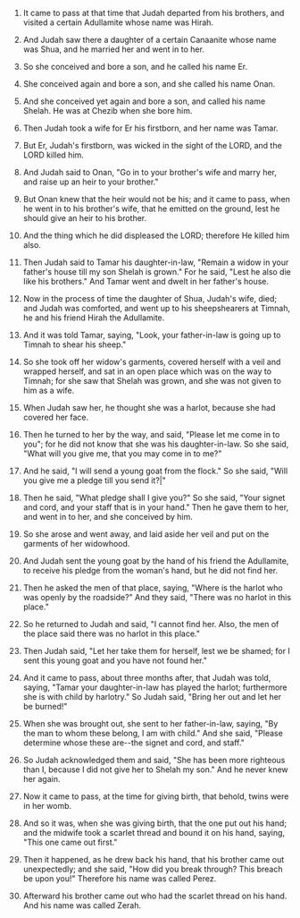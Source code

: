 
1. It came to pass at that time that Judah departed from his brothers, and visited a certain Adullamite whose name was Hirah.

2. And Judah saw there a daughter of a certain Canaanite whose name was Shua, and he married her and went in to her.

3. So she conceived and bore a son, and he called his name Er.

4. She conceived again and bore a son, and she called his name Onan.

5. And she conceived yet again and bore a son, and called his name Shelah. He was at Chezib when she bore him.

6. Then Judah took a wife for Er his firstborn, and her name was Tamar.

7. But Er, Judah's firstborn, was wicked in the sight of the LORD, and the LORD killed him.

8. And Judah said to Onan, "Go in to your brother's wife and marry her, and raise up an heir to your brother."

9. But Onan knew that the heir would not be his; and it came to pass, when he went in to his brother's wife, that he emitted on the ground, lest he should give an heir to his brother.

10. And the thing which he did displeased the LORD; therefore He killed him also.

11. Then Judah said to Tamar his daughter-in-law, "Remain a widow in your father's house till my son Shelah is grown." For he said, "Lest he also die like his brothers." And Tamar went and dwelt in her father's house.

12. Now in the process of time the daughter of Shua, Judah's wife, died; and Judah was comforted, and went up to his sheepshearers at Timnah, he and his friend Hirah the Adullamite.

13. And it was told Tamar, saying, "Look, your father-in-law is going up to Timnah to shear his sheep."

14. So she took off her widow's garments, covered herself with a veil and wrapped herself, and sat in an open place which was on the way to Timnah; for she saw that Shelah was grown, and she was not given to him as a wife.

15. When Judah saw her, he thought she was a harlot, because she had covered her face.

16. Then he turned to her by the way, and said, "Please let me come in to you"; for he did not know that she was his daughter-in-law. So she said, "What will you give me, that you may come in to me?"

17. And he said, "I will send a young goat from the flock." So she said, "Will you give me a pledge till you send it?|"

18. Then he said, "What pledge shall I give you?" So she said, "Your signet and cord, and your staff that is in your hand." Then he gave them to her, and went in to her, and she conceived by him.

19. So she arose and went away, and laid aside her veil and put on the garments of her widowhood.

20. And Judah sent the young goat by the hand of his friend the Adullamite, to receive his pledge from the woman's hand, but he did not find her.

21. Then he asked the men of that place, saying, "Where is the harlot who was openly by the roadside?" And they said, "There was no harlot in this place."

22. So he returned to Judah and said, "I cannot find her. Also, the men of the place said there was no harlot in this place."

23. Then Judah said, "Let her take them for herself, lest we be shamed; for I sent this young goat and you have not found her."

24. And it came to pass, about three months after, that Judah was told, saying, "Tamar your daughter-in-law has played the harlot; furthermore she is with child by harlotry." So Judah said, "Bring her out and let her be burned!"

25. When she was brought out, she sent to her father-in-law, saying, "By the man to whom these belong, I am with child." And she said, "Please determine whose these are--the signet and cord, and staff."

26. So Judah acknowledged them and said, "She has been more righteous than I, because I did not give her to Shelah my son." And he never knew her again.

27. Now it came to pass, at the time for giving birth, that behold, twins were in her womb.

28. And so it was, when she was giving birth, that the one put out his hand; and the midwife took a scarlet thread and bound it on his hand, saying, "This one came out first."

29. Then it happened, as he drew back his hand, that his brother came out unexpectedly; and she said, "How did you break through? This breach be upon you!" Therefore his name was called Perez.

30. Afterward his brother came out who had the scarlet thread on his hand. And his name was called Zerah.



